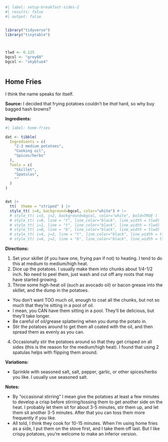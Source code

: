

```r
#| label: setup-breakfast-sides-2
#| results: false
#| output: false


library("tidyverse")
library("tinytable")



tlwd <- 0.125
bgcol <- "grey60"
bgcol <- "skyblue4"



```



## Home Fries


I think the name speaks for itself.

**Source:** I decided that frying potatoes couldn’t be *that* hard, so why buy bagged hash browns?


**Ingredients:**


```r
#| label: home-fries

dat <- tibble(
  Ingredients = c(
    "2-3 medium potatoes",
    "Cooking oil",
    "Spices/herbs"
  ),
  Tools = c(
    "Skillet",
    "Spatulas",
    ""
  )
)


dat |> 
  tt(  theme = "striped" ) |> 
  style_tt( i=0, background=bgcol, color="white") # |> 
  # style_tt( i=5, j=2, background=bgcol, color="white", bold=TRUE )
  # style_tt( i=0, line = "t", line_color="black", line_width = tlwd) |> 
  # style_tt( i=1, line = "t", line_color="black", line_width = tlwd) |> 
  # style_tt( i=8, line = "b", line_color="black", line_width = tlwd) |> 
  # style_tt( i=4, j=2, line = "t", line_color="black", line_width = tlwd )  |> 
  # style_tt( i=4, j=2, line = "b", line_color="black", line_width = tlwd )  |> 


```



**Directions:**

1. Set your skillet (if you have one, frying pan if not) to heating. I tend to do this at medium to medium/high heat.
2. Dice up the potatoes. I usually make them into chunks about 1/4-1/2 inch. No need to peel them, just wash and cut off any roots that may have started growing.
3. Throw some high-heat oil (such as avocado oil) or bacon grease into the skillet, and the dump in the potatoes. 
  - You don't want TOO much oil, enough to coat all the chunks, but not so much that they're sitting in a pool of oil.
  - I mean, you CAN have them sitting in a pool. They'll be delicious, but they'll take longer.
  - Be careful of oil/grease splattering when you dump the potato in. 
  - Stir the potatoes around to get them all coated with the oil, and then spread them as evenly as you can.
4. Occasionally stir the potatoes around so that they get crisped on all sides (this is the reason for the medium/high heat). I found that using 2 spatulas helps with flipping them around.





**Variations:**

- Sprinkle with seasoned salt, salt, pepper, garlic, or other spices/herbs you like. I usually use seasoned salt.



**Notes:**

- By “occasional stirring” I mean give the potatoes at least a few minutes to develop a crisp before stirring/tossing them to get another side on the heat. I probably let them sit for about 3-5 minutes, stir them up, and let them sit another 3-5 minutes. After that you can toss them more frequently if you like.
- All told, I think they cook for 10-15 minutes. When I’m using home fries as a side, I put them on the stove first, and I take them off last. But I like crispy potatoes, you’re welcome to make an inferior version.





